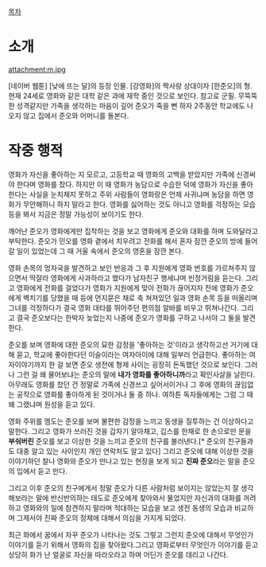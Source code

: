 [[목차]]

= 소개 =

attachment:m.jpg

[네이버 웹툰] [낮에 뜨는 달]의 등장 인물. [강영화]의 짝사랑 상대이자 [한준오]의 형. 현재 24세로 영화와 같은 대학 같은 과에 재학 중인 것으로 보인다. 참고로 군필. 무뚝뚝한 성격같지만 가족을 생각하는 마음이 깊어 준오가 죽을 뻔 하자 2주동안 학교에도 나오지 않고 집에서 준오와 어머니를 돌본다.

= 작중 행적 =

영화가 자신을 좋아하는 지 모르고, 고등학교 때 영화의 고백을 받았지만 가족에 신경써야 한다며 영화를 찼다. 하지만 이 때 영화가 농담으로 수습한 덕에 영화가 자신을 좋아한다는 사실을 눈치채지 못하고 주위 사람들이 영화랑은 언제 사귀냐며 농담을 하면 영화가 무안해하니 하지 말라고 한다. 영화를 싫어하는 것도 아니고 영화를 걱정하는 모습 등을 봐서 지금은 정말 가능성이 보이기도 한다.

깨어난 준오가 영화에게만 집착하는 것을 보고 영화에게 준오와 대화를 하며 도와달라고 부탁한다. 준오가 민오를 영화 곁에서 치우려고 전화를 해서 혼자 잠깐 준오의 방에 들어갈 일이 있었는데 그 때 거울 속에서 준오의 영혼을 잠깐 본다.

영화 손목의 멍자국을 발견하고 보인 반응과 그 후 지원에게 영화 번호를 가르쳐주지 않으면서 딱잘라 영화에게 사과하라고 했다가 남자친구 행세냐며 빈정거림을 듣는다. 그리고 영화에게 전화를 걸었다가 영화가 지원에게 맞아 전화가 끊어지자 전에 영화가 준오에게 벽치기를 당했을 때 등에 먼지묻은 채로 축 쳐져있던 일과 영화 손목 등을 떠올리며 그녀를 걱정하다가 결국 영화 대타를 뛰어주던 편의점 알바를 비우고 뛰쳐나간다. 그리고 결국 준오보다는 한박자 늦었는지 나중에 준오가 영화를 구하고 나서야 그 둘을 발견한다.

준오를 보며 영화에 대한 준오의 묘한 감정을 '좋아하는 것'이라고 생각하고선 거기에 대해 묻고, 학교에 좋아한다던 이슬이라는 여자아이에 대해 일부러 언급한다. 좋아하는 여자이야기까지 한 걸 보면 준오 생전에 형제 사이는 굉장히 돈독했던 것으로 보인다. 그러나 그런 걸 왜 물어보냐는 준오의 말에 '''내가 영화를 좋아하니까'''라고 확인사살을 날린다. 아무래도 영화를 찼던 건 정말로 가족에 신경쓰고 싶어서이거나 그 후에 영화의 끊임없는 공작으로 영화를 좋아하게 된 것이거나 둘 중 하나. 여하튼 독자들에게는 그럼 그 때 왜 그랬냐며 원성을 듣고 있다.

영화 주위를 멤도는 준오를 보며 불편한 감정을 느끼고 동생을 질투하는 건 이상하다고 말한다. 그리고 영화가 쓰러진 것을 갑자기 알아채고, 깁스를 한채로 한 손으로만 문을 '''부숴버린''' 준오를 보고 이상한 것을 느끼고 준오의 친구를 불러낸다.[* 준오의 친구들과도 대충 알고 있는 사이인지 개인 연락처도 알고 있다] 그리고 준오에 대해 이상한 것을 이야기하던 찰나 영화와 준오가 만나고 있는 현장을 보게 되고 '''진짜 준오'''라는 말을 준오의 입에서 듣고 만다.

그리고 이후 준오의 친구에게서 정말 준오가 다른 사람처럼 보이지는 않았는지 잘 생각해보라는 말에 반신반의하는 태도로 준오에게 찾아와서 물었지만 자신과의 대화를 꺼려하고 영화와의 일에 참견하지 말라며 적대하는 모습을 보고 생전 동생의 모습과 비교하며  그제서야 진짜 준오의 정체에 대해서 의심을 가지게 되었다.

최근 화에서 꿈에서 자꾸 준오가 나타나는 것도 그렇고 그런지 준오에 대해서 무엇인가 이야기를 듣기 위해서 영화의 집을 찾아왔다.그리고 영화로부터 무엇인가 이야기를 듣고 상당히 화가 난 얼굴로 자신을 따라오라고 하며 어딘가  준오를 데리고 나간다. 
